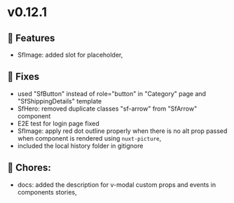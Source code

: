 
<Meta title="Releases/v0.12.x - Latest/v0.12.1/Change log" />

# v0.12.1

## 🚀 Features

- SfImage: added slot for placeholder,

## 🐛 Fixes

- used "SfButton" instead of role="button" in "Category" page and "SfShippingDetails" template
- SfHero: removed duplicate classes "sf-arrow" from "SfArrow" component
- E2E test for login page fixed
- SfImage: apply red dot outline properly when there is no alt prop passed when component is rendered using `nuxt-picture`,
- included the local history folder in gitignore

## 🧹 Chores:

- docs: added the description for v-modal custom props and events in components stories,
